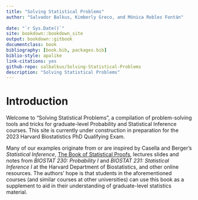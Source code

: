 ```yaml
--- 
title: "Solving Statistical Problems"
author: "Salvador Balkus, Kimberly Greco, and Mónica Robles Fontán"
  
date: "`r Sys.Date()`"
site: bookdown::bookdown_site
output: bookdown::gitbook
documentclass: book
bibliography: [book.bib, packages.bib]
biblio-style: apalike
link-citations: yes
github-repo: salbalkus/Solving-Statistical-Problems
description: "Solving Statistical Problems"
---
```


# Introduction

Welcome to "Solving Statistical Problems", a compilation of problem-solving tools and tricks for graduate-level Probability and Statistical Inference courses. This site is currently under construction in preparation for the 2023 Harvard Biostatistics PhD Qualifying Exam. 

Many of our examples originate from or are inspired by Casella and Berger's *Statistical Inference*, [The Book of Statistical Proofs](https://statproofbook.github.io/), lectures slides and notes from *BIOSTAT 230: Probability I* and *BIOSTAT 231: Statistical Inference I* at the Harvard Department of Biostatistics, and other online resources. The authors' hope is that students in the aforementioned courses (and similar courses at other universities) can use this book as a supplement to aid in their understanding of graduate-level statistics material.

